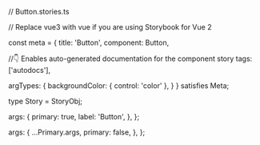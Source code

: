 // Button.stories.ts


// Replace vue3 with vue if you are using Storybook for Vue 2

const meta = {
  title: 'Button',
  component: Button,

  //👇 Enables auto-generated documentation for the component story
  tags: ['autodocs'],

  argTypes: {
    backgroundColor: { control: 'color' },
  }
} satisfies Meta<typeof Button>;

type Story = StoryObj<typeof Button>;

  args: {
    primary: true,
    label: 'Button',
  },
};

  args: {
    ...Primary.args,
    primary: false,
  },
};

